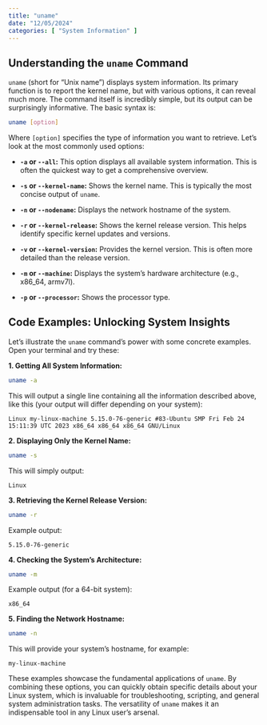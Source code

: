 ```yaml
---
title: "uname"
date: "12/05/2024"
categories: [ "System Information" ]
---
```

## Understanding the `uname` Command

`uname` (short for "Unix name") displays system information.  Its primary function is to report the kernel name, but with various options, it can reveal much more. The command itself is incredibly simple, but its output can be surprisingly informative.  The basic syntax is:

```bash
uname [option]
```

Where `[option]` specifies the type of information you want to retrieve. Let's look at the most commonly used options:

* **`-a` or `--all`:** This option displays all available system information. This is often the quickest way to get a comprehensive overview.

* **`-s` or `--kernel-name`:**  Shows the kernel name. This is typically the most concise output of `uname`.

* **`-n` or `--nodename`:** Displays the network hostname of the system.

* **`-r` or `--kernel-release`:** Shows the kernel release version.  This helps identify specific kernel updates and versions.

* **`-v` or `--kernel-version`:** Provides the kernel version. This is often more detailed than the release version.

* **`-m` or `--machine`:** Displays the system's hardware architecture (e.g., x86_64, armv7l).

* **`-p` or `--processor`:** Shows the processor type.


## Code Examples: Unlocking System Insights

Let's illustrate the `uname` command's power with some concrete examples.  Open your terminal and try these:

**1. Getting All System Information:**

```bash
uname -a
```

This will output a single line containing all the information described above, like this (your output will differ depending on your system):

```
Linux my-linux-machine 5.15.0-76-generic #83-Ubuntu SMP Fri Feb 24 15:11:39 UTC 2023 x86_64 x86_64 x86_64 GNU/Linux
```

**2.  Displaying Only the Kernel Name:**

```bash
uname -s
```

This will simply output:

```
Linux
```

**3. Retrieving the Kernel Release Version:**

```bash
uname -r
```

Example output:

```
5.15.0-76-generic
```

**4. Checking the System's Architecture:**

```bash
uname -m
```

Example output (for a 64-bit system):

```
x86_64
```


**5.  Finding the Network Hostname:**

```bash
uname -n
```

This will provide your system's hostname, for example:


```
my-linux-machine
```


These examples showcase the fundamental applications of `uname`. By combining these options, you can quickly obtain specific details about your Linux system, which is invaluable for troubleshooting, scripting, and general system administration tasks.  The versatility of `uname` makes it an indispensable tool in any Linux user's arsenal.

